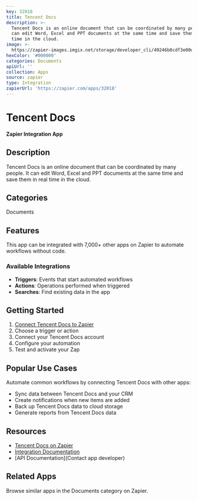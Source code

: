 ```yaml
---
key: 32018
title: Tencent Docs
description: >-
  Tencent Docs is an online document that can be coordinated by many people. It
  can edit Word, Excel and PPT documents at the same time and save them in real
  time in the cloud.
image: >-
  https://zapier-images.imgix.net/storage/developer_cli/49246b8cdf3e00de9b9e5527dfd97dd8.png?auto=format%2Ccompress&ixlib=python-3.0.0&q=50
hexColor: '#000000'
categories: Documents
apiUrl: ''
collection: Apps
source: zapier
type: Integration
zapierUrl: 'https://zapier.com/apps/32018'
---
```

# Tencent Docs

**Zapier Integration App**

## Description

Tencent Docs is an online document that can be coordinated by many people. It can edit Word, Excel and PPT documents at the same time and save them in real time in the cloud.

## Categories

Documents

## Features

This app can be integrated with 7,000+ other apps on Zapier to automate workflows without code.

### Available Integrations

- **Triggers**: Events that start automated workflows
- **Actions**: Operations performed when triggered
- **Searches**: Find existing data in the app

## Getting Started

1. [Connect Tencent Docs to Zapier](https://zapier.com/apps/32018)
2. Choose a trigger or action
3. Connect your Tencent Docs account
4. Configure your automation
5. Test and activate your Zap

## Popular Use Cases

Automate common workflows by connecting Tencent Docs with other apps:

- Sync data between Tencent Docs and your CRM
- Create notifications when new items are added
- Back up Tencent Docs data to cloud storage
- Generate reports from Tencent Docs data

## Resources

- [Tencent Docs on Zapier](https://zapier.com/apps/32018)
- [Integration Documentation](https://zapier.com/apps/32018/integrations)
- [API Documentation](Contact app developer)

## Related Apps

Browse similar apps in the Documents category on Zapier.

